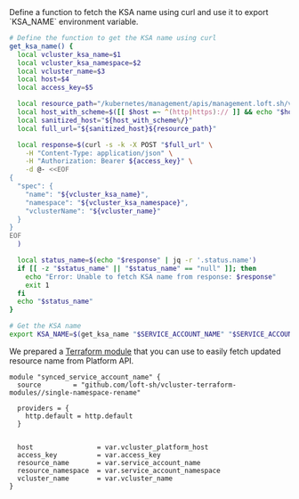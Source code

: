 
<Tabs>
<TabItem value="bash">
Define a function to fetch the KSA name using curl and use it to export `KSA_NAME` environment variable.

```bash
# Define the function to get the KSA name using curl
get_ksa_name() {
  local vcluster_ksa_name=$1
  local vcluster_ksa_namespace=$2
  local vcluster_name=$3
  local host=$4
  local access_key=$5

  local resource_path="/kubernetes/management/apis/management.loft.sh/v1/translatevclusterresourcenames"
  local host_with_scheme=$([[ $host =~ ^(http|https):// ]] && echo "$host" || echo "https://$host")
  local sanitized_host="${host_with_scheme%/}"
  local full_url="${sanitized_host}${resource_path}"

  local response=$(curl -s -k -X POST "$full_url" \
    -H "Content-Type: application/json" \
    -H "Authorization: Bearer ${access_key}" \
    -d @- <<EOF
{
  "spec": {
    "name": "${vcluster_ksa_name}",
    "namespace": "${vcluster_ksa_namespace}",
    "vclusterName": "${vcluster_name}"
  }
}
EOF
  )

  local status_name=$(echo "$response" | jq -r '.status.name')
  if [[ -z "$status_name" || "$status_name" == "null" ]]; then
    echo "Error: Unable to fetch KSA name from response: $response"
    exit 1
  fi
  echo "$status_name"
}

# Get the KSA name
export KSA_NAME=$(get_ksa_name "$SERVICE_ACCOUNT_NAME" "$SERVICE_ACCOUNT_NAMESPACE" "$VCLUSTER_NAME" "$HOST" "$ACCESS_KEY")
```
</TabItem>
<TabItem value="Terraform">

We prepared a [Terraform module][single-namespace-rename-module] that you can use to easily fetch updated resource name from Platform API.

```hcl
module "synced_service_account_name" {
  source        = "github.com/loft-sh/vcluster-terraform-modules//single-namespace-rename"

  providers = {
    http.default = http.default
  }


  host                = var.vcluster_platform_host
  access_key          = var.access_key
  resource_name       = var.service_account_name
  resource_namespace  = var.service_account_namespace
  vcluster_name       = var.vcluster_name
}
```

</TabItem>
</Tabs>

[single-namespace-rename-module]: https://github.com/loft-sh/vcluster-terraform-modules/tree/main/single-namespace-rename
